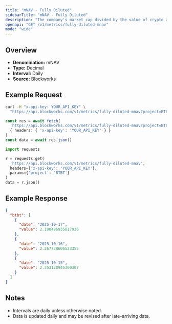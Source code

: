 ```yaml
---
title: "mNAV - Fully Diluted"
sidebarTitle: "mNAV - Fully Diluted"
description: "The company's market cap divided by the value of crypto asset holdings. Often called Basic mNAV, it is the most simplistic way to track the multiple the company trades at relative to its crypto assets held. This figure can be calculated using both the market cap and the enterprise value. Some Companies may hold a considerable amount of cash that has not yet been deployed into crypto, which the Enterprise Value calculation highlights."
openapi: "GET /v1/metrics/fully-diluted-mnav"
mode: "wide"
---
```


## Overview

- **Denomination:** mNAV
- **Type:** Decimal
- **Interval:** Daily
- **Source:** Blockworks

## Example Request

<CodeGroup>

```bash cURL
curl -H "x-api-key: YOUR_API_KEY" \
  "https://api.blockworks.com/v1/metrics/fully-diluted-mnav?project=BTBT"
```

```typescript TypeScript
const res = await fetch(
  'https://api.blockworks.com/v1/metrics/fully-diluted-mnav?project=BTBT',
  { headers: { 'x-api-key': 'YOUR_API_KEY' } }
)
const data = await res.json()
```

```python Python
import requests

r = requests.get(
  'https://api.blockworks.com/v1/metrics/fully-diluted-mnav',
  headers={'x-api-key': 'YOUR_API_KEY'},
  params={'project': 'BTBT'}
)
data = r.json()
```

</CodeGroup>

## Example Response

```json
{
  "btbt": [
    {
      "date": "2025-10-17",
      "value": 2.190496935817936
    },
    {
      "date": "2025-10-16",
      "value": 2.267738606523355
    },
    {
      "date": "2025-10-15",
      "value": 2.353128945300307
    }
  ]
}
```

## Notes
- Intervals are daily unless otherwise noted.
- Data is updated daily and may be revised after late-arriving data.